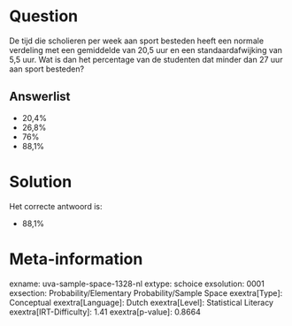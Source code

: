 Question
========

De tijd die scholieren per week aan sport besteden heeft een normale
verdeling met een gemiddelde van 20,5 uur en een standaardafwijking van
5,5 uur. Wat is dan het percentage van de studenten dat minder dan 27
uur aan sport besteden?

Answerlist
----------

* 20,4%
* 26,8%
* 76%
* 88,1%

Solution
========

Het correcte antwoord is: 

* 88,1%

Meta-information
================
exname: uva-sample-space-1328-nl
extype: schoice
exsolution: 0001
exsection: Probability/Elementary Probability/Sample Space
exextra[Type]: Conceptual
exextra[Language]: Dutch
exextra[Level]: Statistical Literacy
exextra[IRT-Difficulty]: 1.41
exextra[p-value]: 0.8664

